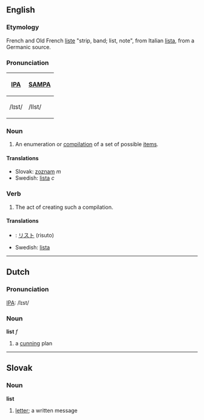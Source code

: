 ==English==
===Etymology===
French and Old French [[liste]] "strip, band; list, note", from Italian [[lista]], from a Germanic source.

===Pronunciation===
{| border=1 cellpadding=5
! [[w:IPA|IPA]] !! [[w:SAMPA|SAMPA]]
|-
| /lɪst/ || /lIst/
|}

===Noun===
#An enumeration or [[compilation]] of a set of possible [[item]]s.

====Translations====

*Slovak: [[zoznam]] ''m''
*Swedish: [[lista]] ''c''

===Verb===
#The act of creating such a compilation.

====Translations====
*{{ja}}: [[リスト]] (risuto)
*Swedish: [[lista]]


----

==Dutch==
===Pronunciation===
[[w:IPA|IPA]]: /lɪst/

===Noun===
'''list''' ''f''

# a [[cunning]] plan

----
==Slovak==
===Noun===
'''list'''

# [[letter]]; a written message